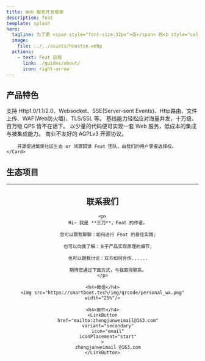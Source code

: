 ```yaml
---
title: Web 服务开发框架
description: feat
template: splash
hero:
  tagline: 为了更 <span style="font-size:32px">高</span> 的<b style="color:#f5222d"> 性能</b>，以及更 <span style="font-size:15px">低</span> 的<b style="color:#52c41a"> 能耗</b>
  image:
    file: ../../assets/houston.webp
  actions:
    - text: Feat 启程
      link: ./guides/about/
      icon: right-arrow
---
```



## 产品特色

<CardGrid stagger>
	<Card title="功能丰富" icon="seti:happenings">
		支持 Http1.0/1.1/2.0、Websocket、SSE(Server-sent Events)、Http路由、文件上传、WAF(Web防火墙)、TLS/SSL 等。
	</Card>
	<Card title="强劲性能" icon="rocket">
		基线能力轻松应对海量并发，十万级、百万级 QPS 皆不在话下。
	</Card>
	<Card title="轻量灵活" icon="puzzle">
		以少量的代码便可实现一套 Web 服务，低成本的集成与被集成能力。
	</Card>
	<Card title="开源生态" icon="github">
		商业不友好的 AGPLv3 开源协议。

        开源促进繁荣社区生态 or 闭源回馈 Feat 团队，由我们的用户掌握选择权。
	</Card>
</CardGrid>


## 生态项目
<CardGrid>
    <LinkCard title="smart-socket" description="Java AIO 实现的支持百万级长连接通信框架" href="https://smartboot.tech/smart-socket" />
    <LinkCard title="smart-servlet" description="提供一个自主可控的轻量级 Tomcat/Undertow 可替代版本，基于 Feat 重新定义下一代 Servlet 容器!" href="https://smartboot.tech/smart-servlet" />
</CardGrid>

<hr/>

<center>
    <h2>联系我们</h2>

    <p>
        Hi~ 我是 **三刀**，Feat 的作者。

        您可以跟我聊聊：如何进行 Feat 的最佳实践;

        也可以向我了解：关于产品实现原理的细节;

        也可以跟我讨论：双方如何合作......

        期待您通过下面方式，与我取得联系。
    </p>

    <h4>微信</h4>
    <img src="https://smartboot.tech/img/qrcode/personal_wx.png" width="25%"/>

    <h4>邮件</h4>
    <LinkButton
        href="mailto:zhengjunweimail@163.com"
        variant="secondary"
        icon="email"
        iconPlacement="start"
    >
        zhengjunweimail @163.com
    </LinkButton>
</center>